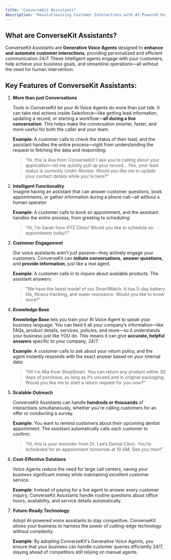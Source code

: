 ```yaml
---
title: "ConverseKit Assistants"
description: "Revolutionizing Customer Interactions with AI-Powered Voice Agents."
---
```


## What are ConverseKit Assistants?

ConverseKit Assistants are **Generative Voice Agents** designed to **enhance** **and** **automate** **customer interactions**, providing personalized and efficient communication 24/7. These intelligent agents engage with your customers, help achieve your business goals, and streamline operations—all without the need for human intervention.

## Key Features of ConverseKit Assistants:

1. **More than just Conversations**

   Tools in ConverseKit let your AI Voice Agents do more than just talk. It can take real actions inside Salesforce—like getting lead information, updating a record, or starting a workflow—**all during a live conversation**. This helps make the conversation smarter, faster, and more useful for both the caller and your team.

   **Example**: A customer calls to check the status of their lead, and the assistant handles the entire process—right from understanding the request to fetching the data and responding:

   > “Hi, this is Ava from ConverseKit\! I see you’re calling about your application—let me quickly pull up your record… Yes, your lead status is currently _Under Review_. Would you like me to update your contact details while you're here?”
2. **Intelligent Functionality**\
   Imagine having an assistant that can answer customer questions, book appointments, or gather information during a phone call—all without a human operator.

   **Example**: A customer calls to book an appointment, and the assistant handles the entire process, from greeting to scheduling:

   > “Hi, I’m Sarah from XYZ Clinic\! Would you like to schedule an appointment today?”
3. **Customer Engagement**

   Our voice assistants aren’t just passive—they actively engage your customers. ConverseKit can **initiate conversations**, **answer questions**, and **provide information**, just like a real agent.

   **Example**: A customer calls in to inquire about available products. The assistant answers:

   > “We have the latest model of our SmartWatch. It has 5-day battery life, fitness tracking, and water resistance. Would you like to know more?”
4. **Knowledge Base**

   **Knowledge Base** lets you train your AI Voice Agent to speak your business language. You can feed it all your company’s information—like FAQs, product details, services, policies, and more—so it understands your business just like YOU do. This means it can give **accurate, helpful answers** specific to your company, 24/7.

   **Example**: A customer calls to ask about your return policy, and the agent instantly responds with the exact answer based on your internal data:

   > “Hi\! I’m Mia from ShopSmart. You can return any product within 30 days of purchase, as long as it’s unused and in original packaging. Would you like me to start a return request for you now?”
5. **Scalable Outreach**

   ConverseKit Assistants can handle **hundreds or thousands** of interactions simultaneously, whether you're calling customers for an offer or conducting a survey.

   **Example**: You want to remind customers about their upcoming dentist appointment. The assistant automatically calls each customer to confirm:

   > “Hi, this is your reminder from Dr. Lee’s Dental Clinic. You’re scheduled for an appointment tomorrow at 10 AM. See you then\!”
6. **Cost-Effective Solutions**

   Voice Agents reduce the need for large call centers, saving your business significant money while maintaining excellent customer service.

   **Example**: Instead of paying for a live agent to answer every customer inquiry, ConverseKit Assistants handle routine questions about office hours, availability, and service details automatically.
7. **Future-Ready Technology**

   Adopt AI-powered voice assistants to stay competitive. ConverseKit allows your business to harness the power of cutting-edge technology without complexity.

   **Example**: By adopting ConverseKit's Generative Voice Agents, you ensure that your business can handle customer queries efficiently 24/7, staying ahead of competitors still relying on manual agents.